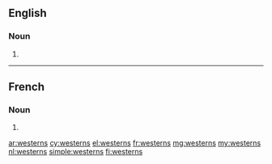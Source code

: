 ==English==

===Noun===
{{head|en|noun plural form}}

# {{plural of|western|lang=en}}

----

==French==

===Noun===
{{head|fr|noun plural form|g=m}}

# {{plural of|western|lang=fr}}

[[ar:westerns]]
[[cy:westerns]]
[[el:westerns]]
[[fr:westerns]]
[[mg:westerns]]
[[my:westerns]]
[[nl:westerns]]
[[simple:westerns]]
[[fi:westerns]]